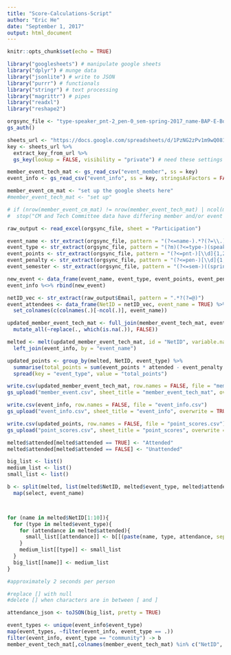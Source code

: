 ```yaml
---
title: "Score-Calculations-Script"
author: "Eric He"
date: "September 1, 2017"
output: html_document
---
```


```r
knitr::opts_chunk$set(echo = TRUE)
```

```r
library("googlesheets") # manipulate google sheets
library("dplyr") # munge data
library("jsonlite") # write to JSON
library("purrr") # functionals
library("stringr") # text processing
library("magrittr") # pipes
library("readxl")
library("reshape2")

orgsync_file <- "type-speaker_pnt-2_pen-0_sem-spring-2017_name-BAP-E-Board-Elections-Participation.xlsx"
gs_auth()

sheets_url <- "https://docs.google.com/spreadsheets/d/1PzNG2zPv1m9wQ081_0A9Y89MlQrd_yzRdaeC7ZPlwCc/edit#gid=0"
key <- sheets_url %>%
  extract_key_from_url %>%
  gs_key(lookup = FALSE, visibility = "private") # need these settings to add rows

member_event_tech_mat <- gs_read_csv("event_member", ss = key)
event_info <- gs_read_csv("event_info", ss = key, stringsAsFactors = FALSE)

member_event_cm_mat <- "set up the google sheets here"
#member_event_tech_mat <- "set up"

# if (nrow(member_event_cm_mat) != nrow(member_event_tech_mat) | ncol(member_event_cm_mat) != ncol(member_event_tech_mat)){
#  stop("CM and Tech Committee data have differing member and/or event counts")}

raw_output <- read_excel(orgsync_file, sheet = "Participation")

event_name <- str_extract(orgsync_file, pattern = "(?<=name-).*?(?=\\.)") %>% str_to_lower()
event_type <- str_extract(orgsync_file, pattern = "(?m)(?<=type-)(speaker)|(community)|(social)(?=_)") %>% str_to_lower()
event_points <- str_extract(orgsync_file, pattern = "(?<=pnt-)[\\d]{1,2}(?=_)") %>% as.numeric
event_penalty <- str_extract(orgsync_file, pattern = "(?<=pen-)[\\d]{1,2}(?=_)") %>% as.numeric
event_semester <- str_extract(orgsync_file, pattern = "(?<=sem-)((spring)|(fall))-[\\d]+(?=_)") %>% str_to_lower

new_event <- data_frame(event_name, event_type, event_points, event_penalty, event_semester)
event_info %<>% rbind(new_event)

netID_vec <- str_extract(raw_output$Email, pattern = ".*?(?=@)")
event_attendees <- data_frame(NetID = netID_vec, event_name = TRUE) %>%
  set_colnames(c(colnames(.)[-ncol(.)], event_name))

updated_member_event_tech_mat <- full_join(member_event_tech_mat, event_attendees, by = "NetID") %>%
  mutate_all(~replace(., which(is.na(.)), FALSE))

melted <- melt(updated_member_event_tech_mat, id = "NetID", variable.name = "event_name", value.name = "attended") %>%
  left_join(event_info, by = "event_name")

updated_points <- group_by(melted, NetID, event_type) %>%
  summarise(total_points = sum(event_points * attended - event_penalty * !attended)) %>%
  spread(key = "event_type", value = "total_points")

write.csv(updated_member_event_tech_mat, row.names = FALSE, file = "member_event.csv")
gs_upload("member_event.csv", sheet_title = "member_event_tech_mat", overwrite = TRUE)

write.csv(event_info, row.names = FALSE, file = "event_info.csv")
gs_upload("event_info.csv", sheet_title = "event_info", overwrite = TRUE)

write.csv(updated_points, row.names = FALSE, file = "point_scores.csv")
gs_upload("point_scores.csv", sheet_title = "point_scores", overwrite = TRUE)

melted$attended[melted$attended == TRUE] <- "Attended"
melted$attended[melted$attended == FALSE] <- "Unattended"

big_list <- list()
medium_list <- list()
small_list <- list()

b <- split(melted, list(melted$NetID, melted$event_type, melted$attended)) %>%
  map(select, event_name)



for (name in melted$NetID[1:10]){
  for (type in melted$event_type){
    for (attendance in melted$attended){
      small_list[[attendance]] <- b[[(paste(name, type, attendance, sep = "."))]]
    }
    medium_list[[type]] <- small_list
  }
  big_list[[name]] <- medium_list
}

#approximately 2 seconds per person

#replace [] with null
#delete [] when characters are in between [ and ]

attendance_json <- toJSON(big_list, pretty = TRUE)

event_types <- unique(event_info$event_type)
map(event_types, ~filter(event_info, event_type == .))
filter(event_info, event_type == "community") -> b
member_event_tech_mat[,colnames(member_event_tech_mat) %in% c("NetID", b)]

```
